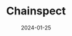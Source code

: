 ---
title: Chainspect
tag: Tools, Partners
status: publish
date: 2024-01-25
slug: Chainspect is a blockchain analytics platform focused on technical metrics for the most widely used blockchains.
website: https://chainspect.app/
logo: /img/Chainspect.png
telegram: https://t.me/chainspect_app
twitter: https://twitter.com/chainspect_app
---